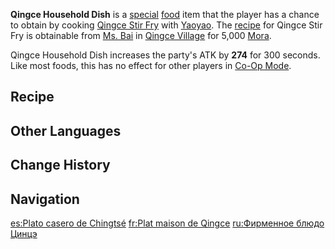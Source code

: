 {{Food Infobox
|id              = 108487
|description     = It looks rather mundane as it is not displayed with the same luxurious aesthetic as dishes prepared by a fancy restaurant. However, as soon as you take a bite, the flavor immediately offers you a fragrant and intimate experience, certain to leave an ever-lasting impression. After a single taste, what's on your tongue will be on your heart for good. As for the reason, maybe the secret ingredient to this recipe is simply "caring."
|type            = ATK-Boosting Dishes
|effectType      = ATK Up
|eff_att1        = ATK
|effect          = Increases all party members' [[ATK]] by 274 for 300s.
|quality         = 3
|character       = Yaoyao
|base            = Qingce Stir Fry
}}
'''Qingce Household Dish''' is a [[Special Dish|special]] [[food]] item that the player has a chance to obtain by cooking [[Qingce Stir Fry]] with [[Yaoyao]]. The [[recipe]] for Qingce Stir Fry is obtainable from [[Ms. Bai]] in [[Qingce Village]] for 5,000 [[Mora]].

Qingce Household Dish increases the party's ATK by '''274''' for 300 seconds. Like most foods, this has no effect for other players in [[Co-Op Mode]].

==Recipe==
{{Recipe
|type = Cooking
|character = Yaoyao
|Mushroom = 3
|Lotus Head = 2
|Jueyun Chili = 1
|Cabbage = 1
|sort = Mushroom;Lotus Head;Jueyun Chili;Cabbage
}}

==Other Languages==
{{Other Languages
|en      = Qingce Household Dish
|zhs     = 轻策家常菜
|zhs_rm  = Qīngcè Jiāchángcài
|zht     = 輕策家常菜
|zht_rm  = Qīngcè Jiāchángcài
|zh_tl   = Qingce Home Cooking
|ja      = 軽策家庭料理
|ja_rm   = Keisaku Katei Ryouri
|ja_tl   = Qingce Home Cooking
|ko      = 정겨운 {{tt|경책|轻策}} {{tt|가정식|家庭食}}
|ko_rm   = Jeonggyeoun Gyeongchaek Gajeongsik
|ko_tl   = Qingce Homestyle Comfort Food
|es      = Plato casero de Chingtsé
|es_tl   = Qingce Home Dish
|fr      = Plat maison de Qingce
|fr_tl   = Qingce Homemade Dish
|ru      = Фирменное блюдо Цинцэ
|ru_tl   = Qingce Specialty Dish
|th      = Qingce Household Dish
|vi      = Món Thường Ngày Ở Khinh Sách
|vi_tl   = Everyday Dish in Qingce
|de      = Einfaches Gericht nach Qingce-Art
|de_tl   = 
|id      = Qingce Household Dish
|pt      = Comida Caseira de Qingce
|pt_tl   = 
|tr      = Qingce Ev Yemeği
|tr_tl   = 
|it      = Piatto comune di Qingce
|it_tl   = 
}}

==Change History==
{{Change History|3.4}}

==Navigation==
{{Food Navbox|type=Special Dishes}}

[[es:Plato casero de Chingtsé]]
[[fr:Plat maison de Qingce]]
[[ru:Фирменное блюдо Цинцэ]]